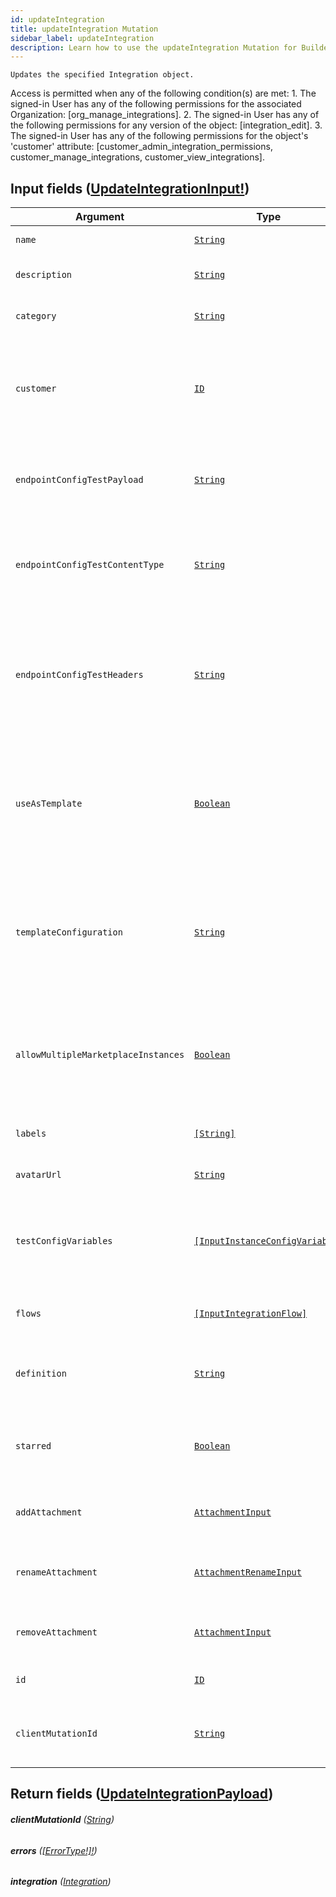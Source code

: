 ```yaml
---
id: updateIntegration
title: updateIntegration Mutation
sidebar_label: updateIntegration
description: Learn how to use the updateIntegration Mutation for Builder's API.
---
```


    Updates the specified Integration object.

Access is permitted when any of the following condition(s) are met: 1. The signed-in User has any of the following permissions for the associated Organization: [org_manage_integrations]. 2. The signed-in User has any of the following permissions for any version of the object: [integration_edit]. 3. The signed-in User has any of the following permissions for the object's 'customer' attribute: [customer_admin_integration_permissions, customer_manage_integrations, customer_view_integrations].

## Input fields ([UpdateIntegrationInput!](/docs/composer/builder/api/schema/input_object/UpdateIntegrationInput.mdx))

| Argument                            | Type                                                                                       | Description                                                                                                                 |
| ----------------------------------- | ------------------------------------------------------------------------------------------ | --------------------------------------------------------------------------------------------------------------------------- |
| `name`                              | [`String`](/docs/composer/builder/api/schema/scalar/String.mdx)                                                   | The name of the Integration.                                                                                                |
| `description`                       | [`String`](/docs/composer/builder/api/schema/scalar/String.mdx)                                                   | Additional notes about the Integration.                                                                                     |
| `category`                          | [`String`](/docs/composer/builder/api/schema/scalar/String.mdx)                                                   | Specifies the category of the Integration.                                                                                  |
| `customer`                          | [`ID`](/docs/composer/builder/api/schema/scalar/ID.mdx)                                                           | The Customer the Integration belongs to, if any. If this is NULL then the Integration belongs to the Organization.          |
| `endpointConfigTestPayload`         | [`String`](/docs/composer/builder/api/schema/scalar/String.mdx)                                                   | Data payload for testing the endpoint configuration for this Integration.                                                   |
| `endpointConfigTestContentType`     | [`String`](/docs/composer/builder/api/schema/scalar/String.mdx)                                                   | Content type of the payload for testing the endpoint configuration for this Integration.                                    |
| `endpointConfigTestHeaders`         | [`String`](/docs/composer/builder/api/schema/scalar/String.mdx)                                                   | A JSON string of key/value pairs that will be sent as headers when testing the endpoint configuration for this Integration. |
| `useAsTemplate`                     | [`Boolean`](/docs/composer/builder/api/schema/scalar/Boolean.mdx)                                                 | Specifies whether the latest published version of this Integration may be used as a template to create new Integrations.    |
| `templateConfiguration`             | [`String`](/docs/composer/builder/api/schema/scalar/String.mdx)                                                   | Specifies whether the latest published version of this Integration may be used as a template to create new Integrations.    |
| `allowMultipleMarketplaceInstances` | [`Boolean`](/docs/composer/builder/api/schema/scalar/Boolean.mdx)                                                 | Specifies whether multiple Instances of this Integration may be created from the Marketplace.                               |
| `labels`                            | [`[String]`](/docs/composer/builder/api/schema/scalar/String.mdx)                                                 | The labels that are associated with the object.                                                                             |
| `avatarUrl`                         | [`String`](/docs/composer/builder/api/schema/scalar/String.mdx)                                                   | The URL for the avatar image.                                                                                               |
| `testConfigVariables`               | [`[InputInstanceConfigVariable]`](/docs/composer/builder/api/schema/input_object/InputInstanceConfigVariable.mdx) | Config Variables that have been specified for the purposes of testing the Integration.                                      |
| `flows`                             | [`[InputIntegrationFlow]`](/docs/composer/builder/api/schema/input_object/InputIntegrationFlow.mdx)               | The Integration of which the IntegrationFlow is a part.                                                                     |
| `definition`                        | [`String`](/docs/composer/builder/api/schema/scalar/String.mdx)                                                   | The YAML serialized definition of the Integration to import.                                                                |
| `starred`                           | [`Boolean`](/docs/composer/builder/api/schema/scalar/Boolean.mdx)                                                 | Indicates whether the record is starred by the signed-in User.                                                              |
| `addAttachment`                     | [`AttachmentInput`](/docs/composer/builder/api/schema/input_object/AttachmentInput.mdx)                           | Adds the specified Attachment to the object.                                                                                |
| `renameAttachment`                  | [`AttachmentRenameInput`](/docs/composer/builder/api/schema/input_object/AttachmentRenameInput.mdx)               | Removes the specified Attachment from the object.                                                                           |
| `removeAttachment`                  | [`AttachmentInput`](/docs/composer/builder/api/schema/input_object/AttachmentInput.mdx)                           | Renames the specified Attachment on the object.                                                                             |
| `id`                                | [`ID`](/docs/composer/builder/api/schema/scalar/ID.mdx)                                                           | The ID of the Integration to mutate.                                                                                        |
| `clientMutationId`                  | [`String`](/docs/composer/builder/api/schema/scalar/String.mdx)                                                   | A unique identifier for the client performing the mutation.                                                                 |

## Return fields ([UpdateIntegrationPayload](/docs/composer/builder/api/schema/object/UpdateIntegrationPayload.mdx))

###### <b>clientMutationId</b> ([String](/docs/composer/builder/api/schema/scalar/String.mdx))

###### <b>errors</b> ([[ErrorType!]!](/docs/composer/builder/api/schema/object/ErrorType.mdx))

###### <b>integration</b> ([Integration](/docs/composer/builder/api/schema/object/Integration.mdx))

